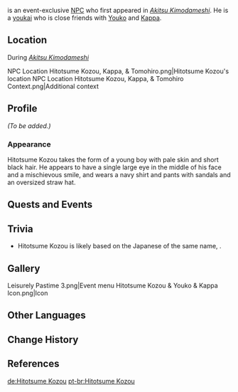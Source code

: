 {{Meta
<!-- Remove this template after adding the missing info -->
|missing_NPC_profile  = yes
}}
{{Character Infobox
|type             = Event NPC
|image            = NPC Hitotsume Kozou.png
|realname         = <!-- Optional, if different from in-game name -->
|deceased         = <!-- Past (for deceased prior to events of the game) or free response -->
|region           = Inazuma
|location         = Inazuma
|group            = Youkai
|title            = 

|ancestry         = <!-- Clan/family -->
|father           = 
|mother           = 
|spouse           = 
|sibling          = 
|child            = 
|relative         = 

|voiceEN          = [[imdb:nm10851940|Crystal Lee]]<ref>Twitter: [https://twitter.com/CrystalLeeVO/status/1604656205770936320 EN VA Self Announcement]</ref>
|voiceCN          = 
|voiceJP          = 
|dialoguereward   = 
}}
{{Lang|'''Hitotsume Kozou'''|ja=一つ目小僧|ja_rm=Hitotsume-kozou}} is an event-exclusive [[NPC]] who first appeared in ''[[Akitsu Kimodameshi]]''. He is a [[youkai]] who is close friends with [[Youko]] and [[Kappa]].

==Location==
;During ''[[Akitsu Kimodameshi]]''
<gallery>
NPC Location Hitotsume Kozou, Kappa, & Tomohiro.png|Hitotsume Kozou's location
NPC Location Hitotsume Kozou, Kappa, & Tomohiro Context.png|Additional context
</gallery>

==Profile==
<!--Detailed story/lore information goes here.-->
''(To be added.)''

===Appearance===
Hitotsume Kozou takes the form of a young boy with pale skin and short black hair. He appears to have a single large eye in the middle of his face and a mischievous smile, and wears a navy shirt and pants with sandals and an oversized straw hat.

==Quests and Events==
{{Quests and Events}}
<!--
==Idle Quotes==
{{Dialogue Start}}
: {{DIcon|Idle}} {{Tx}}
:: {{A|VO {{subst:PAGENAME}} 01.ogg}} "{{Tx}}"
{{Dialogue End}}

==Dialogue==
{{Dialogue Start}}
:'''{{subst:PAGENAME}}:'''
:{{DIcon}}
{{Dialogue End}}
-->
==Trivia==
* Hitotsume Kozou is likely based on the Japanese {{w|yōkai}} of the same name, {{w|hitotsume-kozō}}.

==Gallery==
<gallery>
Leisurely Pastime 3.png|Event menu
Hitotsume Kozou & Youko & Kappa Icon.png|Icon
</gallery>

==Other Languages==
{{Other Languages
|default_hidden = 1
|en      = Hitotsume Kozou
|zhs     = 独眼小僧
|zhs_rm  = Dúyǎn Xiǎosēng
|zht     = 獨眼小僧
|zht_rm  = Dúyǎn Xiǎosēng
|ja      = 一つ目小僧
|ja_rm   = Hitotsume-kozou
|ko      = 외눈 동자승
|es      = Hitotsume-kozou
|fr      = Hitotsume Kozou
|ru      = Хитоцумэ Кодзо
|th      = Hitotsume-Kozou
|vi      = Hitotsume Kozou
|de      = Hitotsume Kozou
|id      = Hitotsume-Kozou
|pt      = Hitotsume-Kozou
|tr      = Hitotsume Kozou
|it      = Hitotsume Kozou
}}

==Change History==
{{Change History|3.3}}

==References==
{{Reflist}}

[[de:Hitotsume Kozou]]
[[pt-br:Hitotsume Kozou]]